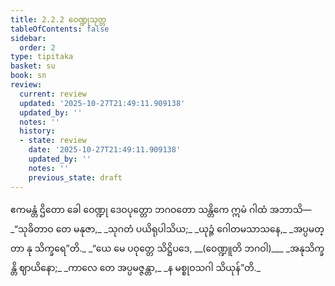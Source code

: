 ```yaml
---
title: 2.2.2 ဝေဏ္ဍုသုတ္တ
tableOfContents: false
sidebar:
  order: 2
type: tipitaka
basket: su
book: sn
review:
  current: review
  updated: '2025-10-27T21:49:11.909138'
  updated_by: ''
  notes: ''
  history:
  - state: review
    date: '2025-10-27T21:49:11.909138'
    updated_by: ''
    notes: ''
    previous_state: draft
---
```



<ReviewStatus review={frontmatter.review} showDetails={true} />

<HypothesisAnnotation frontmatter={frontmatter} />

<DynamicBreadcrumb />

<Division number="93" book="sn" e="ch" v="18" p="295">

<Paragraph number="433" book="sn">
ဧကမန္တံ ဌိတော ခေါ ဝေဏ္ဍု ဒေဝပုတ္တော ဘဂဝတော သန္တိကေ ဣမံ ဂါထံ အဘာသိ—
</Paragraph>

<Paragraph number="434" type="verses" book="sn">
_“သုခိတာဝ တေ မနုဇာ,_  
_သုဂတံ ပယိရုပါသိယ;_  
_ယုဉ္ဇံ ဂေါတမသာသနေ,_  
_အပ္ပမတ္တာ နု သိက္ခရေ”တိ._  

</Paragraph>

<Paragraph number="435" type="verses" book="sn">
_“ယေ မေ ပဝုတ္တေ သိဋ္ဌိပဒေ, __(ဝေဏ္ဍူတိ ဘဂဝါ)___  
_အနုသိက္ခန္တိ ဈာယိနော;_  
_ကာလေ တေ အပ္ပမဇ္ဇန္တာ,_  
_န မစ္စုဝသဂါ သိယုန်”တိ._
</Paragraph>
</Division>